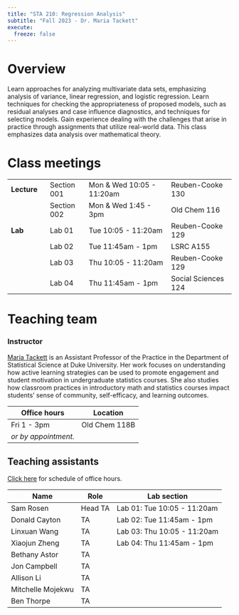 ```yaml
---
title: "STA 210: Regression Analysis"
subtitle: "Fall 2023 - Dr. Maria Tackett"
execute: 
  freeze: false
---
```


# Overview

Learn approaches for analyzing multivariate data sets, emphasizing analysis of variance, linear regression, and logistic regression. Learn techniques for checking the appropriateness of proposed models, such as residual analyses and case influence diagnostics, and techniques for selecting models. Gain experience dealing with the challenges that arise in practice through assignments that utilize real-world data. This class emphasizes data analysis over mathematical theory.

# Class meetings

|             |             |                           |                     |
|-------------|-------------|---------------------------|---------------------|
| **Lecture** | Section 001 | Mon & Wed 10:05 - 11:20am | Reuben-Cooke 130    |
|             | Section 002 | Mon & Wed 1:45 - 3pm      | Old Chem 116        |
| **Lab**     | Lab 01      | Tue 10:05 - 11:20am       | Reuben-Cooke 129    |
|             | Lab 02      | Tue 11:45am - 1pm         | LSRC A155           |
|             | Lab 03      | Thu 10:05 - 11:20am       | Reuben-Cooke 129    |
|             | Lab 04      | Thu 11:45am - 1pm         | Social Sciences 124 |

# Teaching team

### Instructor

[Maria Tackett](https://www2.stat.duke.edu/~mt324) is an Assistant Professor of the Practice in the Department of Statistical Science at Duke University. Her work focuses on understanding how active learning strategies can be used to promote engagement and student motivation in undergraduate statistics courses. She also studies how classroom practices in introductory math and statistics courses impact students' sense of community, self-efficacy, and learning outcomes.

| Office hours         | Location      |
|----------------------|---------------|
| Fri 1 - 3pm          | Old Chem 118B |
| *or by appointment.* |               |

## Teaching assistants

::: {.callout-tip appearance="simple" icon="false"}
[Click here](https://docs.google.com/spreadsheets/d/1bZMZsX0Z6-rMI_qguqZCPg3kaes7KTz5Cn7gtcm9nWk/edit?usp=sharing) for schedule of office hours.
:::

| Name              | Role    | Lab section                 |
|-------------------|---------|-----------------------------|
| Sam Rosen         | Head TA | Lab 01: Tue 10:05 - 11:20am |
| Donald Cayton     | TA      | Lab 02: Tue 11:45am - 1pm   |
| Linxuan Wang      | TA      | Lab 03: Thu 10:05 - 11:20am |
| Xiaojun Zheng     | TA      | Lab 04: Thu 11:45am - 1pm   |
| Bethany Astor     | TA      |                             |
| Jon Campbell      | TA      |                             |
| Allison Li        | TA      |                             |
| Mitchelle Mojekwu | TA      |                             |
| Ben Thorpe        | TA      |                             |
